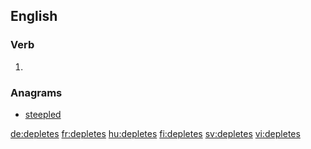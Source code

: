 ==English==

===Verb===
{{head|en|verb form}}

# {{en-third-person singular of|deplete}}

===Anagrams===
* [[steepled#English|steepled]]

[[de:depletes]]
[[fr:depletes]]
[[hu:depletes]]
[[fi:depletes]]
[[sv:depletes]]
[[vi:depletes]]